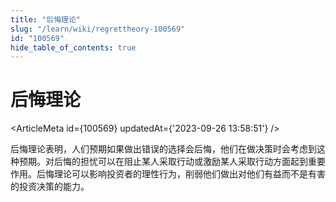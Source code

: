 ```yaml
---
title: "后悔理论"
slug: "/learn/wiki/regrettheory-100569"
id: "100569"
hide_table_of_contents: true
---
```



# 后悔理论

<ArticleMeta id={100569} updatedAt={'2023-09-26 13:58:51'} />
<div className='border-solid border-b border-t-0 my-4 border-[var(--ifm-color-gray-300)]' />

后悔理论表明，人们预期如果做出错误的选择会后悔，他们在做决策时会考虑到这种预期。对后悔的担忧可以在阻止某人采取行动或激励某人采取行动方面起到重要作用。后悔理论可以影响投资者的理性行为，削弱他们做出对他们有益而不是有害的投资决策的能力。
